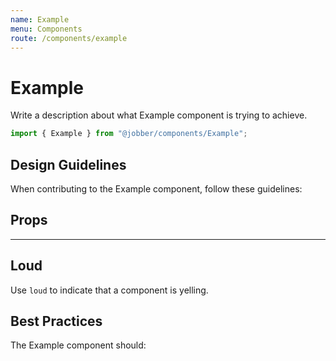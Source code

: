 ```yaml
---
name: Example
menu: Components
route: /components/example
---
```



# Example

<ComponentStatus stage="pre" responsive="no" accessible="no" />

Write a description about what Example component is trying to achieve.

```ts
import { Example } from "@jobber/components/Example";
```

## Design Guidelines

When contributing to the Example component, follow these guidelines:

<Playground>
  <Example text="Bob" />
</Playground>

## Props

<Props of={Example} />

---

<!--
  It is not necessary to provide an example of each prop. Use usage examples to
  highlight key features of a component or particular considerations.

  See `Button.mdx` for a good example of this.
-->

## Loud

Use `loud` to indicate that a component is yelling.

<Playground>
  <Example text="Fred" loud={true} />
</Playground>

## Best Practices

The Example component should:
